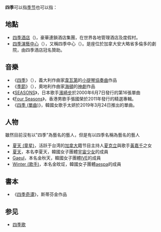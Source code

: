 {{NoteTA
|1=zh-cn:维瓦尔第; zh-hk:韋華第; zh-tw:韋瓦第
}}

'''四季'''可以指[[季节|季节]]也可以指：

== 地點 ==
* [[四季酒店|四季酒店]]（{{lang-en|Four Seasons Hotels}})，豪華連鎖酒店集團，在世界各地管理酒店及度假村。
* [[四季演藝中心|四季演藝中心]]（{{lang-en|Four Seasons Centre for the Performing Arts}}），又稱四季中心（{{lang-en|Four Seasons Centre}}）。是座位於加拿大安大略省多倫多的劇院，由四季酒店冠名贊助。

== 音樂 ==
* 《[[四季_(維瓦爾第)|四季]]》（{{lang-it|''Le quattro stagioni''}}），義大利作曲家[[安東尼奧·韋瓦第|韋瓦第]]的[[小提琴|小提琴]][[協奏曲|協奏曲]]作品
* 《[[季節_(海頓)|季節]]》（{{lang-de|''Die Jahreszeiten''}}），奧地利作曲家[[约瑟夫·海顿|海頓]]的[[神劇|神劇]]作品
* 《[[SEASONS|SEASONS]]》，日本歌手[[濱崎步|濱崎步]]於2000年6月7日發行的第16張單曲
* 《[[Four_Seasons|Four Seasons]]》，香港男歌手張國榮於2011年發行的精選專輯。
* 《[[四季_(單曲)|四季 (單曲)]]》，韓國女歌手太妍於2019年3月24日推出的單曲。
==人物==
雖然目前沒有以"四季"為藝名的藝人，但是有以四季名稱為藝名的藝人
* [[夏天_(童星)|夏天 (童星)]]，活跃于台湾的[[加拿大|加拿大]]籍节目主持人[[夏克立|夏克立]]與歌手[[黃嘉千|黃嘉千]]之女
* [[夏天_(歌手)|夏天]]，本名李夏天，韓國女子團體[[宇宙少女|宇宙少女]]的成員
* [[Gaeul|Gaeul]]，本名金秋天，韓國女子團體[[IVE_(組合)|IVE]]的成員
* [[Winter_(歌手)|Winter (歌手)]]，本名金旼炡，韓國女子團體[[aespa|aespa]]的成員

== 書本 ==
* 《[[四季奇谭|四季奇谭]]》，斯蒂芬金作品

==参见==
*[[四季歌|四季歌]]

{{消歧義|Cat=二字消歧义|S}}